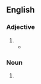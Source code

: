 {{also|antimicrobial}}
==English==

===Adjective===
{{head|en|adjective}}

# {{alternative spelling of|en|antimicrobial}}
#* {{quote-journal|en|date=2021 January 13|title=Fleet News: Final Avanti West Coast Super Voyager refurbished|journal=RAIL, issue 922|page=23|text=Door grab handles have been coated with an '''anti-microbial''' finish.}}

===Noun===
{{head|en|noun}}

# {{alternative spelling of|en|antimicrobial}}